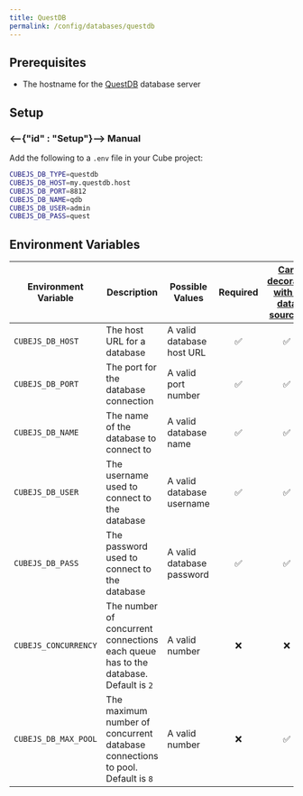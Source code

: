 ```yaml
---
title: QuestDB
permalink: /config/databases/questdb
---
```


## Prerequisites

- The hostname for the [QuestDB][questdb] database server

## Setup

### <--{"id" : "Setup"}--> Manual

Add the following to a `.env` file in your Cube project:

```bash
CUBEJS_DB_TYPE=questdb
CUBEJS_DB_HOST=my.questdb.host
CUBEJS_DB_PORT=8812
CUBEJS_DB_NAME=qdb
CUBEJS_DB_USER=admin
CUBEJS_DB_PASS=quest
```

## Environment Variables

| Environment Variable | Description                                                                         | Possible Values           | Required | [Can decorate with a data source?][ref-config-multiple-ds-decorating-env] |
| -------------------- | ----------------------------------------------------------------------------------- | ------------------------- | :------: | :-----------------------------------------------------------------------: |
| `CUBEJS_DB_HOST`     | The host URL for a database                                                         | A valid database host URL |    ✅    |                                    ✅                                     |
| `CUBEJS_DB_PORT`     | The port for the database connection                                                | A valid port number       |    ✅    |                                    ✅                                     |
| `CUBEJS_DB_NAME`     | The name of the database to connect to                                              | A valid database name     |    ✅    |                                    ✅                                     |
| `CUBEJS_DB_USER`     | The username used to connect to the database                                        | A valid database username |    ✅    |                                    ✅                                     |
| `CUBEJS_DB_PASS`     | The password used to connect to the database                                        | A valid database password |    ✅    |                                    ✅                                     |
| `CUBEJS_CONCURRENCY` | The number of concurrent connections each queue has to the database. Default is `2` | A valid number            |    ❌    |                                    ❌                                     |
| `CUBEJS_DB_MAX_POOL` | The maximum number of concurrent database connections to pool. Default is `8`       | A valid number            |    ❌    |                                    ✅                                     |

[questdb]: https://questdb.io/
[ref-config-multiple-ds-decorating-env]:
  /config/multiple-data-sources#configuring-data-sources-with-environment-variables-decorated-environment-variables
